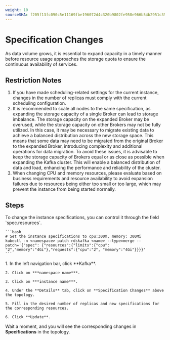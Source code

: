 ```yaml
---
weight: 10
sourceSHA: f205f13fc090c5e11169fbe196072d4c320b9802fe958e966b54b2951c35986b
---
```


# Specification Changes

As data volume grows, it is essential to expand capacity in a timely manner before resource usage approaches the storage quota to ensure the continuous availability of services.

## Restriction Notes

1. If you have made scheduling-related settings for the current instance, changes in the number of replicas must comply with the current scheduling configuration.
2. It is recommended to scale all nodes to the same specification, as expanding the storage capacity of a single Broker can lead to storage imbalance. The storage capacity on the expanded Broker may be overused, while the storage capacity on other Brokers may not be fully utilized. In this case, it may be necessary to migrate existing data to achieve a balanced distribution across the new storage space. This means that some data may need to be migrated from the original Broker to the expanded Broker, introducing complexity and additional operations for data migration. To avoid these issues, it is advisable to keep the storage capacity of Brokers equal or as close as possible when expanding the Kafka cluster. This will enable a balanced distribution of data and load, enhancing the performance and reliability of the cluster.
3. When changing CPU and memory resources, please evaluate based on business requirements and resource availability to avoid expansion failures due to resources being either too small or too large, which may prevent the instance from being started normally.

## Steps

<Tabs>
  <Tab label="CLI">
    To change the instance specifications, you can control it through the field `spec.resources`.

    ```bash
    # Set the instance specifications to cpu:300m, memory: 300Mi
    kubectl -n <namespace> patch rdskafka <name> --type=merge --patch='{"spec": {"resources":{"limits":{"cpu": "2","memory":"4Gi"},"requests":{"cpu":"2", "memory":"4Gi"}}}}'
    ```
  </Tab>
  <Tab label="Web Console">
    1. In the left navigation bar, click **Kafka**.

    2. Click on ***namespace name***.

    3. Click on ***instance name***.

    4. Under the **Details** tab, click on **Specification Changes** above the topology.

    5. Fill in the desired number of replicas and new specifications for the corresponding resources.

    6. Click **Update**.
  </Tab>
</Tabs>

Wait a moment, and you will see the corresponding changes in **Specifications** in the topology.
